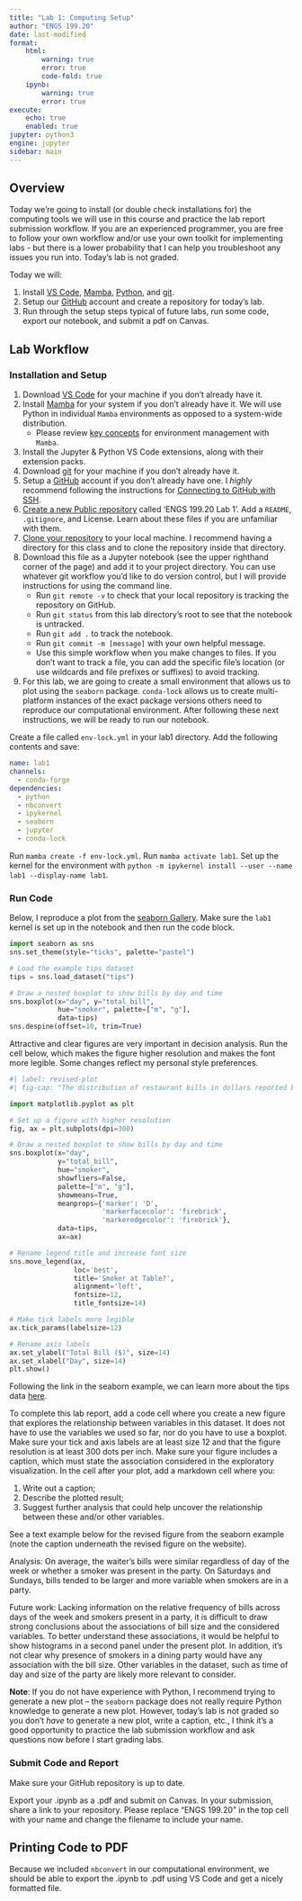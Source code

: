 ```yaml
---
title: "Lab 1: Computing Setup"
author: "ENGS 199.20"
date: last-modified
format:
    html:        
        warning: true
        error: true
        code-fold: true
    ipynb:
        warning: true
        error: true
execute: 
    echo: true
    enabled: true
jupyter: python3
engine: jupyter
sidebar: main
---
```


## Overview
Today we're going to install (or double check installations for) the computing tools we will use in this course and practice the lab report submission workflow. If you are an experienced programmer, you are free to follow your own workflow and/or use your own toolkit for implementing labs - but there is a lower probability that I can help you troubleshoot any issues you run into. Today's lab is not graded. 

Today we will:

1. Install [VS Code](https://code.visualstudio.com/), [Mamba](https://mamba.readthedocs.io/en/latest/index.html), [Python](https://www.python.org/), and [git](https://git-scm.com/). 
2. Setup our [GitHub](https://github.com/) account and create a repository for today's lab.
3. Run through the setup steps typical of future labs, run some code, export our notebook, and submit a pdf on Canvas. 

## Lab Workflow

### Installation and Setup

1. Download [VS Code](https://code.visualstudio.com/) for your machine if you don't already have it. 
2. Install [Mamba](https://github.com/conda-forge/miniforge?tab=readme-ov-file#install) for your system if you don't already have it. We will use Python in individual `Mamba` environments as opposed to a system-wide distribution. 
    - Please review [key concepts](https://mamba.readthedocs.io/en/latest/user_guide/concepts.html#concepts) for environment management with `Mamba`.
3. Install the Jupyter & Python VS Code extensions, along with their extension packs. 
4. Download [git](https://git-scm.com/downloads) for your machine if you don't already have it. 
5. Setup a [GitHub](https://docs.github.com/en/get-started/onboarding/getting-started-with-your-github-account) account if you don't already have one. I *highly* recommend following the instructions for [Connecting to GitHub with SSH](https://docs.github.com/en/authentication/connecting-to-github-with-ssh). 
6. [Create a new Public repository](https://docs.github.com/en/repositories/creating-and-managing-repositories/creating-a-new-repository) called 'ENGS 199.20 Lab 1'. Add a `README`, `.gitignore`, and License. Learn about these files if you are unfamiliar with them.
7. [Clone your repository](https://docs.github.com/en/repositories/creating-and-managing-repositories/cloning-a-repository) to your local machine. I recommend having a directory for this class and to clone the repository inside that directory. 
8. Download this file as a Jupyter notebook (see the upper righthand corner of the page) and add it to your project directory. You can use whatever git workflow you'd like to do version control, but I will provide instructions for using the command line. 
    - Run `git remote -v` to check that your local repository is tracking the repository on GitHub. 
    - Run `git status` from this lab directory's root to see that the notebook is untracked.
    - Run `git add .` to track the notebook. 
    - Run `git commit -m [message]` with your own helpful message.
    - Use this simple workflow when you make changes to files. If you don't want to track a file, you can add the specific file's location (or use wildcards and file prefixes or suffixes) to avoid tracking.
9. For this lab, we are going to create a small environment that allows us to plot using the `seaborn` package. `conda-lock` allows us to create multi-platform instances of the exact package versions others need to reproduce our computational environment. After following these next instructions, we will be ready to run our notebook. 

Create a file called `env-lock.yml` in your lab1 directory. Add the following contents and save:
```yaml
name: lab1
channels:
  - conda-forge
dependencies:
  - python
  - nbconvert
  - ipykernel
  - seaborn
  - jupyter
  - conda-lock
```
Run `mamba create -f env-lock.yml`. 
Run `mamba activate lab1`. 
Set up the kernel for the environment with `python -m ipykernel install --user --name lab1 --display-name lab1`.

### Run Code

Below, I reproduce a plot from the [seaborn Gallery](seaborn.pydata.org/examples/grouped_boxplot.html). Make sure the `lab1` kernel is set up in the notebook and then run the code block. 

```python
import seaborn as sns
sns.set_theme(style="ticks", palette="pastel")

# Load the example tips dataset
tips = sns.load_dataset("tips")

# Draw a nested boxplot to show bills by day and time
sns.boxplot(x="day", y="total_bill",
            hue="smoker", palette=["m", "g"],
            data=tips)
sns.despine(offset=10, trim=True)
```

Attractive and clear figures are very important in decision analysis. Run the cell below, which makes the figure higher resolution and makes the font more legible. Some changes reflect my personal style preferences. 

```python
#| label: revised-plot
#| fig-cap: "The distribution of restaurant bills in dollars reported by a waiter over a period of several months, shown in boxplots. The grouping examines how total bill size is distributed across day of the week (x-axis) and whether the party included a smoker (hue). Red diamonds denote the mean restaurant bill in each group." 

import matplotlib.pyplot as plt

# Set up a figure with higher resolution
fig, ax = plt.subplots(dpi=300)

# Draw a nested boxplot to show bills by day and time
sns.boxplot(x="day",
            y="total_bill",
            hue="smoker",
            showfliers=False,
            palette=["m", "g"],
            showmeans=True,
            meanprops={'marker': 'D',
                       'markerfacecolor': 'firebrick',
                       'markeredgecolor': 'firebrick'},
            data=tips,
            ax=ax)

# Rename legend title and increase font size
sns.move_legend(ax,
                loc='best',
                title='Smoker at Table?',
                alignment='left',
                fontsize=12,
                title_fontsize=14)

# Make tick labels more legible
ax.tick_params(labelsize=12)

# Rename axis labels
ax.set_ylabel("Total Bill ($)", size=14)
ax.set_xlabel("Day", size=14)
plt.show()
```

Following the link in the seaborn example, we can learn more about the tips data [here](https://rdrr.io/cran/reshape2/man/tips.html). 

To complete this lab report, add a code cell where you create a new figure that explores the relationship between variables in this dataset. It does not have to use the variables we used so far, nor do you have to use a boxplot. Make sure your tick and axis labels are at least size 12 and that the figure resolution is at least 300 dots per inch. Make sure your figure includes a caption, which must state the association considered in the exploratory visualization. In the cell after your plot, add a markdown cell where you:

1. Write out a caption; 
2. Describe the plotted result; 
3. Suggest further analysis that could help uncover the relationship between these and/or other variables. 

See a text example below for the revised figure from the seaborn example (note the caption underneath the revised figure on the website). 

Analysis: On average, the waiter's bills were similar regardless of day of the week or whether a smoker was present in the party. On Saturdays and Sundays, bills tended to be larger and more variable when smokers are in a party. 

Future work: Lacking information on the relative frequency of bills across days of the week and smokers present in a party, it is difficult to draw strong conclusions about the associations of bill size and the considered variables. To better understand these associations, it would be helpful to show histograms in a second panel under the present plot. In addition, it's not clear why presence of smokers in a dining party would have any association with the bill size. Other variables in the dataset, such as time of day and size of the party are likely more relevant to consider. 

**Note**: If you do not have experience with Python, I recommend trying to generate a new plot -- the `seaborn` package does not really require Python knowledge to generate a new plot. However, today's lab is not graded so you don't *have* to generate a new plot, write a caption, etc., I think it's a good opportunity to practice the lab submission workflow and ask questions now before I start grading labs. 

### Submit Code and Report
Make sure your GitHub repository is up to date. 

Export your .ipynb as a .pdf and submit on Canvas. In your submission, share a link to your repository. Please replace "ENGS 199.20" in the top cell with your name and change the filename to include your name. 

::: {.callout-tip}
## Printing Code to PDF
Because we included `nbconvert` in our computational environment, we should be able to export the .ipynb to .pdf using VS Code and get a nicely formatted file. 
:::